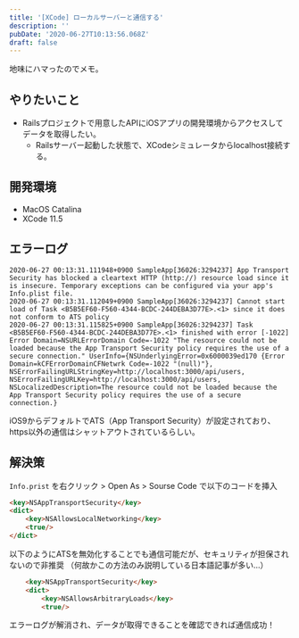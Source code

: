 ```yaml
---
title: '[XCode] ローカルサーバーと通信する'
description: ''
pubDate: '2020-06-27T10:13:56.068Z'
draft: false
---
```


地味にハマったのでメモ。

## やりたいこと

- Railsプロジェクトで用意したAPIにiOSアプリの開発環境からアクセスしてデータを取得したい。
  - Railsサーバー起動した状態で、XCodeシミュレータからlocalhost接続する。

## 開発環境

- MacOS Catalina
- XCode 11.5

## エラーログ

``` shell
2020-06-27 00:13:31.111948+0900 SampleApp[36026:3294237] App Transport Security has blocked a cleartext HTTP (http://) resource load since it is insecure. Temporary exceptions can be configured via your app's Info.plist file.
2020-06-27 00:13:31.112049+0900 SampleApp[36026:3294237] Cannot start load of Task <B5B5EF60-F560-4344-BCDC-244DEBA3D77E>.<1> since it does not conform to ATS policy
2020-06-27 00:13:31.115825+0900 SampleApp[36026:3294237] Task <B5B5EF60-F560-4344-BCDC-244DEBA3D77E>.<1> finished with error [-1022] Error Domain=NSURLErrorDomain Code=-1022 "The resource could not be loaded because the App Transport Security policy requires the use of a secure connection." UserInfo={NSUnderlyingError=0x6000039ed170 {Error Domain=kCFErrorDomainCFNetwrk Code=-1022 "(null)"}, NSErrorFailingURLStringKey=http://localhost:3000/api/users, NSErrorFailingURLKey=http://localhost:3000/api/users, NSLocalizedDescription=The resource could not be loaded because the App Transport Security policy requires the use of a secure connection.}
```

iOS9からデフォルトでATS（App Transport Security）が設定されており、https以外の通信はシャットアウトされているらしい。

## 解決策

`Info.prist` を右クリック > Open As > Sourse Code で以下のコードを挿入

``` html
<key>NSAppTransportSecurity</key>
<dict>
    <key>NSAllowsLocalNetworking</key>
    <true/>
</dict>
```

以下のようにATSを無効化することでも通信可能だが、セキュリティが担保されないので非推奨
（何故かこの方法のみ説明している日本語記事が多い…）

``` html
	<key>NSAppTransportSecurity</key>
	<dict>
		<key>NSAllowsArbitraryLoads</key>
		<true/>
```

エラーログが解消され、データが取得できることを確認できれば通信成功！
